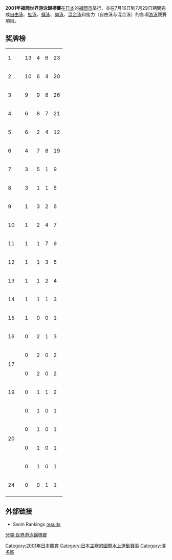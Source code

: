 {{noteTA|G1=Aquatics}}
{{Expand |time=2010-01-07T07:21:28+00:00 }}{{Unreferenced |time=2010-01-07T07:21:28+00:00 }}
'''2001年福岡世界游泳錦標賽'''在[[日本|日本]]的[[福岡市|福岡市]]举行，並在7月16日到7月29日期間完成[[自由泳|自由泳]]、[[蛙泳|蛙泳]]、[[蝶泳|蝶泳]]、[[仰泳|仰泳]]、[[混合泳|混合泳]]和接力（自由泳与混合泳）的各項[[游泳|游泳]]競賽項目。

== 奖牌榜 ==
{{legend2|#ccccff|主办国|border=solid 1px #AAAAAA}}
{| {{RankedMedalTable|class=wikitable sortable}}
|-
| 1 ||align="left"| {{AUS}} || 13 || 4 || 6 || 23
|-
| 2 ||align="left"| {{CHN}} || 10 || 6 || 4 || 20
|-
| 3 ||align="left"| {{USA}} || 9 || 9 || 8 || 26
|-
| 4 ||align="left"| {{RUS}} || 6 || 8 || 7 || 21
|-
| 5 ||align="left"| {{ITA}} || 6 || 2 || 4 || 12
|-
| 6 ||align="left"| {{GER}} || 4 || 7 || 8 || 19
|-
| 7 ||align="left"| {{NED}} || 3 || 5 || 1 || 9
|-
| 8 ||align="left"| {{UKR}} || 3 || 1 || 1 || 5
|-
| 9 ||align="left"| {{SWE}} || 1 || 3 || 2 || 6
|-
| 10 ||align="left"| {{GBR}} || 1 || 2 || 4 || 7
|- bgcolor=#ccccff
| 11 ||align="left"| {{JPN}} || 1 || 1 || 7 || 9
|-
| 12 ||align="left"| {{CAN}} || 1 || 1 || 3 || 5
|-
| 13 ||align="left"| {{ROU}} || 1 || 1 || 2 || 4
|-
| 14 ||align="left"| {{HUN}} || 1 || 1 || 1 || 3
|-
| 15 ||align="left"| {{ESP}} || 1 || 0 || 0 || 1
|-
| 16 ||align="left"| {{FRA}} || 0 || 2 || 1 || 3
|-
|rowspan="2"| 17 ||align="left"| {{MEX}} || 0 || 2 || 0 || 2
|-
|align="left"| {{AUT}} || 0 || 2 || 0 || 2
|-
| 19 ||align="left"| {{ISL}} || 0 || 1 || 1 || 2
|-
|rowspan="4"| 20 ||align="left"| {{POL}} || 0 || 1 || 0 || 1
|-
|align="left"| {{SUI}} || 0 || 1 || 0 || 1
|-
|align="left"| {{YUG}} || 0 || 1 || 0 || 1
|-
|align="left"| {{CRC}} || 0 || 1 || 0 || 1
|-
| 24 ||align="left"| {{RSA}} || 0 || 0 || 1 || 1
|-
|}

== 外部链接 ==
* Swim Rankings [https://web.archive.org/web/20070922094048/http://www.swimrankings.net/index.php?page=meetDetail&meetId=9645418 results]

{{世界游泳锦标赛}}

[[分类:世界游泳錦標賽|分类:世界游泳錦標賽]]
[[Category:2001年日本體育|Category:2001年日本體育]]
[[Category:日本主辦的國際水上運動賽事|Category:日本主辦的國際水上運動賽事]]
[[Category:博多區|Category:博多區]]